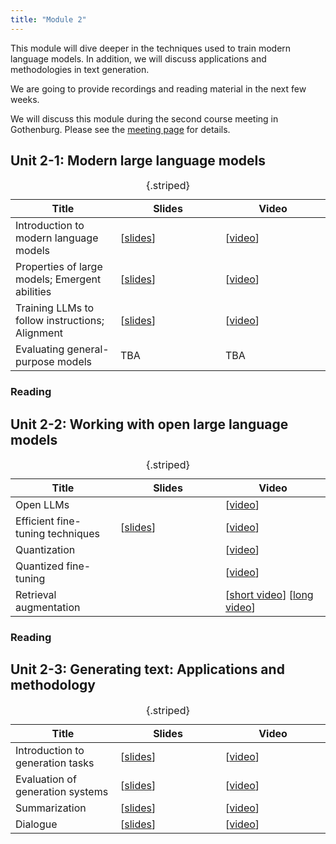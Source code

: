 ```yaml
---
title: "Module 2"
---
```


This module will dive deeper in the techniques used to train modern language models. In addition, we will discuss applications and methodologies in text generation.

We are going to provide recordings and reading material in the next few weeks.

We will discuss this module during the second course meeting in Gothenburg. Please see the [meeting page](meeting2) for details.

## Unit 2-1: Modern large language models

| Title | Slides | Video |
|---|---|---|
|Introduction to modern language models|[[slides](https://www.cse.chalmers.se/~richajo/dat450/lectures/l12/m12_1.pdf)]|[[video](https://youtu.be/VL1ND3zmNy4)]|
|Properties of large models; Emergent abilities|[[slides](https://www.ida.liu.se/~TDDE09/lectures/unit5/nlp-2024-501.pdf)]|[[video](https://youtu.be/F5Xh4uwrl9k)]|
|Training LLMs to follow instructions; Alignment | [[slides](https://www.ida.liu.se/~TDDE09/lectures/unit5/nlp-2024-502.pdf)] | [[video](https://youtu.be/EaU2Aerzxzo)] |
|Evaluating general-purpose models| TBA | TBA |
: {.striped}

### Reading

## Unit 2-2: Working with open large language models

| Title | Slides | Video |
|---|---|---|
| Open LLMs | | [[video](https://www.youtube.com/watch?v=y9k-U9AuDeM)] |
| Efficient fine-tuning techniques | [[slides](https://www.cse.chalmers.se/~richajo/dat450/lectures/l13/m13_1.pdf)] | [[video](https://youtu.be/p8RnCZlR3fA)] |
| Quantization | | [[video](https://www.youtube.com/watch?v=mNE_d-C82lI)] | 
| Quantized fine-tuning | | [[video](https://www.youtube.com/watch?v=6l8GZDPbFn8)] |
| Retrieval augmentation | | [[short video](https://www.youtube.com/watch?v=T-D1OfcDW1M)] [[long video](https://www.youtube.com/watch?v=mE7IDf2SmJg)] |
: {.striped}

### Reading


## Unit 2-3: Generating text: Applications and methodology
| Title | Slides | Video |
|---|---|---|
| Introduction to generation tasks | [[slides](https://raw.githubusercontent.com/liu-nlp/dl4nlp/main/slides/slides-311.pdf)] | [[video](https://youtu.be/rQgA09R8kSM)] |
| Evaluation of generation systems | [[slides](https://raw.githubusercontent.com/liu-nlp/dl4nlp/main/slides/slides-312.pdf)] | [[video](https://youtu.be/pJHmKn2FDRY)] |
| Summarization | [[slides](https://www.cse.chalmers.se/~richajo/dat450/lectures/l10/l10_1.pdf)] | [[video](https://youtu.be/EUJlrdJhBJg)] |
| Dialogue | [[slides](https://raw.githubusercontent.com/liu-nlp/dl4nlp/main/slides/slides-2022-232.pdf)] | [[video](https://youtu.be/jWkQLVN3ixI)] |
: {.striped}